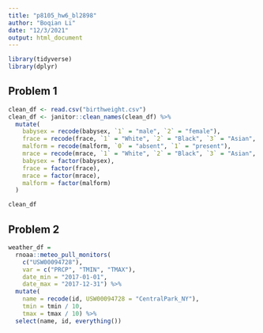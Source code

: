 ```yaml
---
title: "p8105_hw6_bl2898"
author: "Boqian Li"
date: "12/3/2021"
output: html_document
---
```

```r
library(tidyverse)
library(dplyr)
```

## Problem 1

```r
clean_df <- read.csv("birthweight.csv") 
clean_df <- janitor::clean_names(clean_df) %>% 
  mutate(
    babysex = recode(babysex, `1` = "male", `2` = "female"),
    frace = recode(frace, `1` = "White", `2` = "Black", `3` = "Asian", `4` = "Puerto Rican", `8` = "Other", `9` = "Unknown"),
    malform = recode(malform, `0` = "absent", `1` = "present"),
    mrace = recode(mrace, `1` = "White", `2` = "Black", `3` = "Asian", `4` = "Puerto Rican", `8` = "Other"),
    babysex = factor(babysex),
    frace = factor(frace),
    mrace = factor(mrace),
    malform = factor(malform)
  )

clean_df
```

## Problem 2
```r
weather_df = 
  rnoaa::meteo_pull_monitors(
    c("USW00094728"),
    var = c("PRCP", "TMIN", "TMAX"), 
    date_min = "2017-01-01",
    date_max = "2017-12-31") %>%
  mutate(
    name = recode(id, USW00094728 = "CentralPark_NY"),
    tmin = tmin / 10,
    tmax = tmax / 10) %>%
  select(name, id, everything())
```


